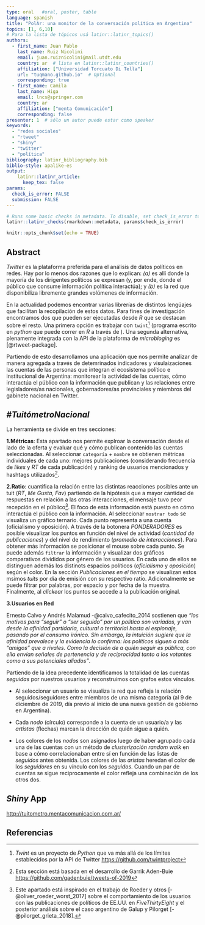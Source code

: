 ```yaml
---
type: oral   #oral, poster, table
language: spanish
title: "PolAr: una monitor de la conversación política en Argentina"
topics: [1, 6,10]
# Para la lista de tópicos usá latinr::latinr_topics()
authors:
  - first_name: Juan Pablo
    last_name: Ruiz Nicolini
    email: juan.ruiznicolini@mail.utdt.edu
    country: ar  # lista en latinr::latinr_countries()
    affiliation: ["Universidad Torcuato Di Tella"]
    url: "tuqmano.github.io"  # Optional 
    corresponding: true
  - first_name: Camila 
    last_name: Higa
    email: lncs@springer.com
    country: ar
    affiliation: ["menta Comunicación"]
    corresponding: false
presenter: 1  # sólo un autor puede estar como speaker
keywords: 
  - "redes sociales"
  - "rtweet"
  - "shiny"
  - "twitter"
  - "política"
bibliography: latinr_bibliography.bib
biblio-style: apalike-es   
output: 
    latinr::latinr_article:
      keep_tex: false
params: 
  check_is_error: FALSE
  submission: FALSE
---
```



```r
# Runs some basic checks in metadata. To disable, set check_is_error to FALSE
latinr::latinr_checks(rmarkdown::metadata, params$check_is_error)
```


```r
knitr::opts_chunk$set(echo = TRUE)
```


## Abstract 

*Twitter* es la plataforma preferida para el análisis de datos políticos en redes. Hay por lo menos dos razones que lo explican: *(a)* es allí donde la mayoría de los dirigentes políticos se expresan (y, por ende, donde el público que consume información política interactúa); y *(b)* es la red que disponibiliza libremente grandes volúmenes de información. 

En la actualidad podemos encontrar varias librerías de distintos lengüajes que facilitan la recopilación de estos datos. Para fines de investigación encontramos dos que pueden ser ejecutadas desde *R* que se destacan sobre el resto. Una primera opción es trabajar con `twint`[^1] (programa escrito en *python* que puede correr en *R* a través de \CRANpkg{reticulate}). Una segunda alternativa, plenamente integrada con la API de la plataforma de *microbloging* es \CRANpkg{rtweet} [@rtweet-package].  

Partiendo de esto desarrollamos una aplicación \CRANpkg{shiny} que nos permite analizar de manera agregada a través de detemrinados indicadores y visulaizaciones las cuentas de las personas que integran el ecosistema político e institucional de Argentina: monitorear la actividad de las cuentas, cómo interactúa el público con la información que publican y las relaciones entre legisladores/as nacionales, gobernadores/as provinciales y miembros del gabinete nacional en Twitter.


## *#TuitómetroNacional*


La herramienta se divide en tres secciones: \vspace{.5cm}

**1.Métricas**: Esta apartado nos permite explroar la conversación desde el lado de la oferta y evaluar qué y cómo publican contenido las cuentas seleccionadas. Al seleccionar `categoría` $+$ `nombre` se obtienen métricas individuales de cada uno: mejores publicaciones (considerando frecuencia de *likes* y *RT* de cada publicación) y ranking de usuarios mencionados y hashtags utilizados[^2].

\vspace{.5cm}

**2.Ratio**: cuantifica la relación entre las distintas reacciones posibles ante un tuit (*RT*, *Me Gusta*, *Fav*) partiendo de la hipótesis que a mayor cantidad de respuestas en relación a las otras interacciones, el mensaje tuvo peor recepción en el público[^3]. El foco de esta información está puesto en cómo interactúa el público con la información. 
Al seleccionar `mostrar todo` se visualiza un gráfico ternario. Cada punto representa a una cuenta (oficialismo y oposición). A través de la botonera *PONDERADORES* es posible visualizar los puntos en función del nivel de actividad (*cantidad de publicaciones*) y del nivel de rendimiento (*promedio de interacciones*). Para obtener más información se posicionar el mouse sobre cada punto. Se puede además `filtrar` la información y visualizar dos gráficos comparativos divididos por género de los usuarios. En cada uno de ellos se distinguen además los distinots espacios políticos (*oficialismo* y *oposición*) según el color. En la sección *Publicaciones en el tiempo* se visualizan estos msimos *tuits* por día de emisión con su respectivo ratio. Adicionalmente se puede filtrar por palabras, por espacio y por fecha de la muestra. Finalmente, al *clickear* los puntos se accede a la publicación original.

\vspace{.5cm}

**3.Usuarios en Red**

Ernesto Calvo y Andrés Malamud -@calvo_cafecito_2014 sostienen que *"los motivos para “seguir” o “ser seguido” por un político son variados, y van desde la afinidad partidaria, cultural o territorial hasta el espionaje, pasando por el consumo irónico. Sin embargo, la intuición sugiere que la afinidad prevalece y la evidencia lo confirma: los políticos siguen a más “amigos” que a rivales. Como la decisión de a quién seguir es pública, con ella envían señales de pertenencia y de reciprocidad tanto a los votantes como a sus potenciales aliados"*.


Partiendo de la idea precedente identificamos la totalidad de las cuentas *seguidas* por nuestros usuarios y reconstruímos con grafos estos vínculos. 

* Al seleccionar un usuario se visualiza la red que refleja la relación seguidos/seguidores entre miembros de una misma categoría (al 9 de diciembre de 2019, día previo al inicio de una nueva gestión de gobierno en Argentina).

\vspace{.1cm}
* Cada *nodo* (círculo) corresponde a la cuenta de un usuario/a y las *artistas* (flechas) marcan la dirección de quién sigue a quién.

\vspace{.1cm}
* Los colores de los *nodos* son asignados luego de haber agrupado cada una de las cuentas con un método de *clusterización random walk* en base a cómo correlacionaban entre sí en función de las listas de *seguidos* antes obtenida. Los colores de las *aristas* heredan el color de los *seguidores* en su vínculo con los *seguidos*. Cuando un par de cuentas se sigue reciprocamente el color refleja una combinación de los otros dos.


[^1]: *Twint* es un proyecto de *Python* que va más allá de los límites establecidos por la API de Twitter [https://github.com/twintproject](https://github.com/twintproject)


[^2]: Esta sección está basada en el desarrollo de Garrik Aden-Buie [https://github.com/gadenbuie/tweets-of-2019](https://github.com/gadenbuie/tweets-of-2019)

[^3]: Este apartado está inspirado en el trabajo de Roeder y otros [-@oliver_roeder_worst_2017] sobre el comportamiento de los usuarios con las publicaciones de políticos de EE.UU. en *FiveThirtyEight* y el posterior análisis sobre el caso argentino de Galup y Pilorget [-@pilorget_grieta_2018]. 

## *Shiny* App
[http://tuitometro.mentacomunicacion.com.ar/](http://tuitometro.mentacomunicacion.com.ar/)

## Referencias
